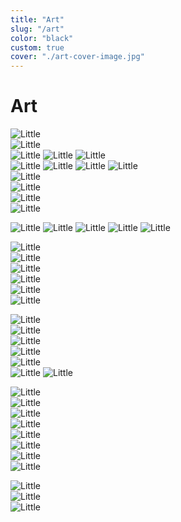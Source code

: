 ```yaml
---
title: "Art"
slug: "/art"
color: "black"
custom: true
cover: "./art-cover-image.jpg"
---
```


<div style={{ margin: `0 auto`, maxWidth: `70ch`, padding: `2rem` }}>

<h1 data-testid="page-title">Art</h1>

![Little](https://serving.photos.photobox.com/655533450a1c778c82d5fb5dda9a784cfe849b15634477c7693a6469084a3da57a7805e7.jpg)    
![Little](https://serving.photos.photobox.com/034382529280e5aacfae8b94de84e97a8d116911a1c0ef318ffb8a48fa35cf4a8262cf5e.jpg)  
![Little](https://serving.photos.photobox.com/43477753e65ab23f5f9f3ec4e0f859c38a40e852e77543930949f254a05edb29e1668bb2.jpg)
![Little](https://serving.photos.photobox.com/90880291e8d7baf3bb21154b9143e4c3dbe1e8d501cee97e7b96518cbb78ec730bc8966e.jpg)
![Little](https://serving.photos.photobox.com/5288982825e64de0c1859947e8a59325998763ea66c9bd18bde4478fe20859ccd9f90102.jpg)  
![Little](https://serving.photos.photobox.com/71402814ff1bb291403c8eb7948e8f0777c184288ccfe71865bead985db1225653abb37c.jpg)
![Little](https://serving.photos.photobox.com/916861634bb9fcfca270cb3ca43ed6778b3b0d9da3a96ce3eaa0cb5594a5c2d883d9ebdd.jpg) 
![Little](https://serving.photos.photobox.com/91210369b8005efa0de067c6e50788628a0e01e1ffeda8cadea005f5518c6e28ed563315.jpg)
![Little](https://serving.photos.photobox.com/026747589e400baa51e5f7b1d5600679d7d02046b5a28d45c665bae3c880421a8165aaaa.jpg)  
![Little](https://serving.photos.photobox.com/25534585c3a640b723be89a8ab8cbd9188f738373b8ccf2776a106cd9d9d2b2d9ac1bc84.jpg)  
![Little](https://serving.photos.photobox.com/37553429127fc5c86337933a5d8616e4a9545541e66738c494d1b0aa3fbdd542ed318e86.jpg)  
![Little](https://serving.photos.photobox.com/24819467a37ac1ab7e473283085c92fc2263af5f4002b04f16feda46f6e573ebf40dfcef.jpg)   
![Little](https://serving.photos.photobox.com/329354403e25aedcd7fe2f454cd355c3a54bcf33e82894bcf7e20c46a0c70232ca649fd6.jpg)  

![Little](https://serving.photos.photobox.com/869375196e03aa36e0af6900c0691cb9d392802b9946bebfde488ccf05b5cb8f239146dd.jpg)
![Little](https://serving.photos.photobox.com/896652242c6e9ac5af26368d4f14b7116ecce8c7293a4ce54938c3ff1e9ea540fd4e1029.jpg)
![Little](https://serving.photos.photobox.com/91537229deb3bd818973c220302f9b92848901371ecc6c4cb6fe9251314a176e3c285e27.jpg)
![Little](https://serving.photos.photobox.com/54585607f567e7a7ae9466cd6268d56d1d2cf6f00be11f7b281c4a52335e6fb4c53c8449.jpg)
![Little](https://serving.photos.photobox.com/70264575e0b4ec77b1f8d12b037d80ab2b497378df471cf64c1e4141249705a76099b1c3.jpg)


![Little](https://serving.photos.photobox.com/45271076ba4ad4747611ed1f19a42a63fbf816e5649418de9894aff0bc88ffdda57b401b.jpg)  
![Little](https://serving.photos.photobox.com/15154079a9d51c528e3e73fefca8ca6c4e3de097eb4b8e3240d99e89dca200787d4965fd.jpg)  
![Little](https://serving.photos.photobox.com/70585685f7a5aa87fbd3c0e34314174f4686ad4d854f1156b1c0c1991542f6ad33356ddc.jpg)  
![Little](https://serving.photos.photobox.com/49560090f82cd8ab9fad588ce1b668ef7388eac42de6ccf22a90fa6b81335b29a258c5b1.jpg)  
![Little](https://serving.photos.photobox.com/60033959fdb56e04c8def8cd2ebaf4c5c6e3555bd71c80ea685a9102a5460afff28645b1.jpg)  
![Little](https://serving.photos.photobox.com/613789499038a659af39887640b39599f356ed003796939b84d1d79eb314def7b0c8c1aa.jpg)  

![Little](https://serving.photos.photobox.com/46423090aad7ca538f7691a3e94542cab87cf88233397b7aa0061fa7fdc171f28acccd73.jpg)  
![Little](https://serving.photos.photobox.com/73177871d7dfeac72bf4a87732b86ca101ab77e6b69c627f53b84eec41e249af866c509b.jpg)  
![Little](https://serving.photos.photobox.com/45562691050290afe1f2f6f4e89ca8c8b182e3a90ef8e9ff5bdff99c858e260c0520c202.jpg)  
![Little](https://serving.photos.photobox.com/98134665ab7ec397fc8e6f44c3ef7754e5803957dcdd3a472eda185a335de3dbb249cb7c.jpg)  
![Little](https://serving.photos.photobox.com/43185454517a1d1cd3ee33ee6197a3c4059ead4fad0a77bee8285cc7cbef5cd6b61d6318.jpg)  
![Little](https://serving.photos.photobox.com/7339813432fb9c5960dac0e0f2f8722870837bc3b8170ba98f67a3fa1d51496fc731e0b7.jpg) 
![Little](https://serving.photos.photobox.com/481390529ae7569755b4f8861a586bd3a1e4b2c3de5e888926d1ef556f5e2781ee8eb312.jpg)    

![Little](https://serving.photos.photobox.com/42506157a1d4aa385d231340461292c5ae8b5a7c86f2ff137cb290878e3f1748e3872d2d.jpg)  
![Little](https://serving.photos.photobox.com/05326373c506bf279f67d828d0178841b157159b2c5e170778bde8e5549e2fc60cb9e78d.jpg)  
![Little](https://serving.photos.photobox.com/320302776342b26def959bf480494aa837ba2b22d45c57302fd81c0225bc7beba2362e0b.jpg)  
![Little](https://serving.photos.photobox.com/8366842689c83f1177a6c34cc4a83711b1dad2dd7e37ff8424be6c8ac6c90fd06b4c104d.jpg)  
![Little](https://serving.photos.photobox.com/385087495ddd801ebc4eb850ff27c3da390b02d95ecd97e11a0fd82159a07f2a292f0724.jpg)  
![Little](https://serving.photos.photobox.com/176267638c7ffd8e16d24b6d09596c6020587a0cb0d88074829f479749878f42a7f81a68.jpg)   
![Little](https://serving.photos.photobox.com/5924439419a4febd1ddb16ffbe71638e28e3519481098c30c74e8322bf13e5bf07846b8c.jpg)  
![Little](https://serving.photos.photobox.com/955636450d0ea9304cd59882a340ab24e3793feeac5e4ea7ed5088c2f3e76541529fdfe0.jpg)  

![Little](https://serving.photos.photobox.com/3615692186b221cddca751a1e66ce119892820d2df9a4591f651f429e3e02f89a5b2646b.jpg)   
![Little](https://serving.photos.photobox.com/57836231eef77d9c14ecaa178cb6d4d03e268f2c6b30107b93099751d4c39f19aff80539.jpg)  
![Little](https://serving.photos.photobox.com/12228063f085ecfed9d3c64e00ca5a66565c87c2380e615d6ce64d08f3c4635e0ed8d7c6.jpg) 
</div>
